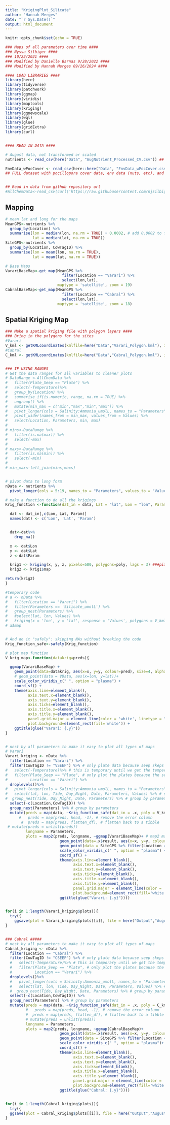 ```yaml
---
title: "KrigingPlot_Silicate"
author: "Hannah Merges"
date: "`r Sys.Date()`"
output: html_document
---
```


```r
knitr::opts_chunk$set(echo = TRUE)
```


```r
### Maps of all parameters over time ####
### Nyssa Silbiger ####
### 10/22/2021 ####
### Modified by Danielle Barnas 9/28/2022 ####
### Modified by Hannah Merges 09/26/2024 ####

#### LOAD LIBRARIES ####
library(here)
library(tidyverse)
library(patchwork)
library(ggmap)
library(viridis)
library(maptools)
library(kriging)
library(ggnewscale)
library(wql)
library(glue)
library(gridExtra)
library(curl)


#### READ IN DATA ####

# August data, not transformed or scaled
nutrients <- read_csv(here("Data", "AugNutrient_Processed_CV.csv")) ## from Danielle B. 

EnvData_wPocCover <- read_csv(here::here("Data", "EnvData_wPocCover.csv")) ## from Hannah M. 
## FULL dataset with pocillopora cover data, env data (nuts, etc), and recruitment counts 


## Read in data from github repository url
#AllChemData<-read_csv(curl('https://raw.githubusercontent.com/njsilbiger/MooreaSGD_site-selection/main/Data/August2021/Allbiogeochemdata_QC.csv'))

```

## Mapping 

```r

# mean lat and long for the maps
MeanGPS<-nutrients %>%
  group_by(Location) %>%
  summarise(lon = median(lon, na.rm = TRUE) + 0.0002, # add 0.0002 to fit all on map at zoom 19
            lat = median(lat, na.rm = TRUE))
SiteGPS<-nutrients %>%
  group_by(Location, CowTagID) %>%
  summarise(lon = mean(lon, na.rm = TRUE),
            lat = mean(lat, na.rm = TRUE))

# Base Maps
VarariBaseMap<-get_map(MeanGPS %>%
                         filter(Location == "Varari") %>%
                         select(lon,lat),
                       maptype = 'satellite', zoom = 19)
CabralBaseMap<-get_map(MeanGPS %>%
                         filter(Location == "Cabral") %>%
                         select(lon,lat),
                       maptype = 'satellite', zoom = 18)

```


## Spatial Kriging Map 

```r
### Make a spatial kriging file with polygon layers ####
### Bring in the polygons for the sites
#Varari
V_kml <- getKMLcoordinates(kmlfile=here("Data","Varari_Polygon.kml"), ignoreAltitude=T)
#Cabral
C_kml <- getKMLcoordinates(kmlfile=here("Data","Cabral_Polygon.kml"), ignoreAltitude=T)


### IF USING RANGES
# Get the data ranges for all variables to cleaner plots
# DataRange <-AllChemData %>%
#   filter(Plate_Seep == "Plate") %>%
#   select(-Temperature)%>%
#   group_by(Location) %>%
#   summarise_if(is.numeric, range, na.rm = TRUE) %>%
#   ungroup() %>%
#   mutate(min_max = c("min","max","min","max")) %>%
#   pivot_longer(cols = Salinity:Ammonia_umolL, names_to = "Parameters", values_to = "Values") %>%
#   pivot_wider(names_from = min_max, values_from = Values) %>%
#   select(Location, Parameters, min, max)
#
# mins<-DataRange %>%
#   filter(is.na(max)) %>%
#   select(-max)
#
# maxs<-DataRange %>%
#   filter(is.na(min)) %>%
#   select(-min)
#
# min_max<-left_join(mins,maxs)


# pivot data to long form
nData <- nutrients %>%
  pivot_longer(cols = 5:19, names_to = "Parameters", values_to = "Values")

# make a function to do all the krigings
Krig_function <-function(dat_in = data, Lat = "lat", Lon = "lon", Param = "Values", poly ) {

  dat <- dat_in[,c(Lon, Lat, Param)]
  names(dat) <- c('Lon', 'Lat', 'Param')


  dat<-dat%>%
    drop_na()

  x <- dat$Lon
  y <- dat$Lat
  z <-dat$Param

  krig1 <- kriging(x, y, z, pixels=500, polygons=poly, lags = 3) ###pixels controls how fine or course you want the prediction data frame to be
  krig2 <- krig1$map

return(krig2)
}

#temporary code
# a <- nData %>%
#   filter(Location == "Varari") %>%
#   filter(Parameters == 'Silicate_umolL') %>%
#   group_nest(Parameters) %>%
#   #select(lat, lon, Values) %>%
#   kriging(x = 'lon', y = 'lat', response = 'Values', polygons = V_kml) #, pixels = 500, lags = 3)
# a$map


# And do it "safely": skipping NAs without breaking the code
Krig_function_safe<-safely(Krig_function)

# plot map function
V_krig_map<-function(datakrig=preds){

  ggmap(VarariBaseMap) +
    geom_point(data=datakrig, aes(x=x, y=y, colour=pred), size=4, alpha=0.5) +
    # geom_point(data = VData, aes(x=lon, y=lat))+
    scale_color_viridis_c(" ", option = "plasma") +
    coord_sf() +
    theme(axis.line=element_blank(),
          axis.text.x=element_blank(),
          axis.text.y=element_blank(),
          axis.ticks=element_blank(),
          axis.title.x=element_blank(),
          axis.title.y=element_blank(),
          panel.grid.major = element_line(color = 'white', linetype = "dashed",size = 0.5),
          plot.background=element_rect(fill='white')) +
    ggtitle(glue("Varari: {.y}"))
}


# nest by all parameters to make it easy to plot all types of maps
# Varari
Varari_kriging <- nData %>%
  filter(Location == "Varari") %>%
  filter(CowTagID != "VSEEP") %>% # only plate data because seep skeps the maps
#   select(-Temperature)%>% # this is temporary until we get the temperature data entered
#   filter(Plate_Seep == "Plate", # only plot the plates because the seep samples skew the maps
#          Location == "Varari") %>%
  droplevels()%>%
#   pivot_longer(cols = Salinity:Ammonia_umolL, names_to = "Parameters", values_to = "Values") %>%
#   select(lat, lon, Tide, Day_Night, Date, Parameters, Values) %>% # select the values that are important for the kriging
#  group_nest(Tide, Day_Night, Date, Parameters) %>% # group by parameters
  select(-c(Location,CowTagID)) %>%
  group_nest(Parameters) %>% # group by parameters
  mutate(preds = map(data, ~Krig_function_safe(dat_in = .x, poly = V_kml)), # run the function for every nested group (i.e., Parameter)
      #   preds = map(preds, head, -1), # remove the error column
       #  preds = map(preds, flatten_df), # flatten back to a tibble
 # mutate(preds = unlist(preds))
         longname = Parameters,
         plots = map2(preds, longname, ~ggmap(VarariBaseMap)+ # map2 maps over multiple inputs simultaneously, in parallel
                        geom_point(data=.x$result, aes(x=x, y=y, colour=pred), size=4, alpha=0.5) +
                        geom_point(data = SiteGPS %>% filter(Location == 'Varari'), aes(x=lon, y=lat))+
                        scale_color_viridis_c(" ", option = "plasma") +
                        coord_sf() +
                        theme(axis.line=element_blank(),
                              axis.text.x=element_blank(),
                              axis.text.y=element_blank(),
                              axis.ticks=element_blank(),
                              axis.title.x=element_blank(),
                              axis.title.y=element_blank(),
                              panel.grid.major = element_line(color = 'white', linetype = "dashed",size = 0.5),
                              plot.background=element_rect(fill='white')) +
                        ggtitle(glue("Varari: {.y}"))))


for(i in 1:length(Varari_kriging$plots)){
  try({
    ggsave(plot = Varari_kriging$plots[[i]], file = here("Output","August2021_Kriging","Varari",paste0(i,".png")))}, silent = TRUE)
}


### Cabral #####
# nest by all parameters to make it easy to plot all types of maps
Cabral_kriging <- nData %>%
  filter(Location == "Cabral") %>%
  filter(CowTagID != "CSEEP") %>% # only plate data because seep skeps the maps
  #   select(-Temperature)%>% # this is temporary until we get the temperature data entered
  #   filter(Plate_Seep == "Plate", # only plot the plates because the seep samples skew the maps
  #          Location == "Varari") %>%
  droplevels()%>%
  #   pivot_longer(cols = Salinity:Ammonia_umolL, names_to = "Parameters", values_to = "Values") %>%
  #   select(lat, lon, Tide, Day_Night, Date, Parameters, Values) %>% # select the values that are important for the kriging
  #  group_nest(Tide, Day_Night, Date, Parameters) %>% # group by parameters
  select(-c(Location,CowTagID)) %>%
  group_nest(Parameters) %>% # group by parameters
  mutate(preds = map(data, ~Krig_function_safe(dat_in = .x, poly = C_kml)), # run the function for every nested group (i.e., Parameter)
         #   preds = map(preds, head, -1), # remove the error column
         #  preds = map(preds, flatten_df), # flatten back to a tibble
         # mutate(preds = unlist(preds))
         longname = Parameters,
         plots = map2(preds, longname, ~ggmap(CabralBaseMap)+
                        geom_point(data=.x$result, aes(x=x, y=y, colour=pred), size=4, alpha=0.5) +
                        geom_point(data = SiteGPS %>% filter(Location == 'Cabral'), aes(x=lon, y=lat))+
                        scale_color_viridis_c(" ", option = "plasma")+
                        coord_sf() +
                        theme(axis.line=element_blank(),
                              axis.text.x=element_blank(),
                              axis.text.y=element_blank(),
                              axis.ticks=element_blank(),
                              axis.title.x=element_blank(),
                              axis.title.y=element_blank(),
                              panel.grid.major = element_line(color = 'white', linetype = "dashed",size = 0.5),
                              plot.background=element_rect(fill='white')) +
                        ggtitle(glue("Cabral: {.y}"))))


for(i in 1:length(Cabral_kriging$plots)){
  try({
  ggsave(plot = Cabral_kriging$plots[[i]], file = here("Output","August2021_Kriging","Cabral",paste0(i,".png")))}, silent = TRUE)
}
```



